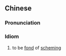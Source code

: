 {{also|好谋}}
==Chinese==
{{zh-forms|s=好谋}}

===Pronunciation===
{{zh-pron
|m=hàomóu
|cat=id
}}

===Idiom===
{{zh-idiom}}

# to be [[fond]] of [[scheming]]